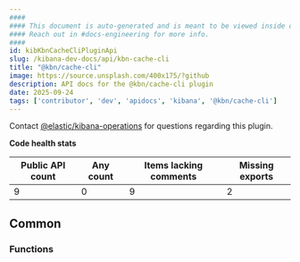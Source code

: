```yaml
---
####
#### This document is auto-generated and is meant to be viewed inside our experimental, new docs system.
#### Reach out in #docs-engineering for more info.
####
id: kibKbnCacheCliPluginApi
slug: /kibana-dev-docs/api/kbn-cache-cli
title: "@kbn/cache-cli"
image: https://source.unsplash.com/400x175/?github
description: API docs for the @kbn/cache-cli plugin
date: 2025-09-24
tags: ['contributor', 'dev', 'apidocs', 'kibana', '@kbn/cache-cli']
---
```




Contact [@elastic/kibana-operations](https://github.com/orgs/elastic/teams/kibana-operations) for questions regarding this plugin.

**Code health stats**

| Public API count  | Any count | Items lacking comments | Missing exports |
|-------------------|-----------|------------------------|-----------------|
| 9 | 0 | 9 | 2 |

## Common

### Functions
<DocDefinitionList data={kbnCacheCliObj.common.functions}/>


